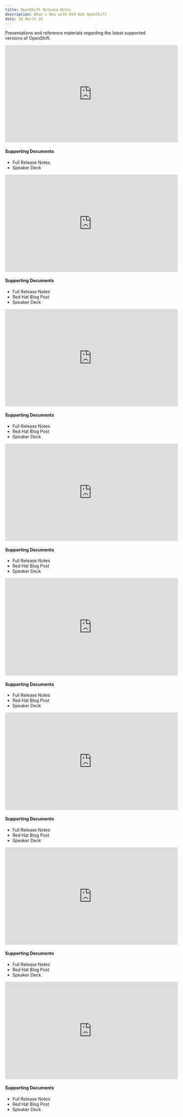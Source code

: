 ```yaml
---
title: OpenShift Release Notes
description: What's New with Red Hat OpenShift
date: 18 March 24
---
```



Presentations and reference materials regarding the latest supported versions of OpenShift.

<Accordion>

<AccordionItem title='Whats New in Red Hat OpenShift 4.15' open>

<iframe
  width="560"
  height="315"
  src="https://www.youtube.com/embed/1MBCD4k_hOo"
  frameborder="0"
  allow="accelerometer; autoplay; encrypted-media; gyroscope; picture-in-picture"
  allowfullscreen
></iframe>

#### Supporting Documents

- <Link
    to="https://docs.openshift.com/container-platform/4.15/release_notes/ocp-4-15-release-notes.html"
    target='_blank' rel='noreferrer noopener'
  >
    Full Release Notes
  </Link>
- <Link
    to="https://speakerdeck.com/redhatlivestreaming/whats-new-in-openshift-4-dot-15"
    target='_blank' rel='noreferrer noopener'
  >
    Speaker Deck
  </Link>

</AccordionItem>

<AccordionItem title='Whats New in Red Hat OpenShift 4.14 [Latest EUS Release]' open>

<iframe
  width="560"
  height="315"
  src="https://www.youtube.com/embed/T0Je1UMqRNc"
  frameborder="0"
  allow="accelerometer; autoplay; encrypted-media; gyroscope; picture-in-picture"
  allowfullscreen
></iframe>

#### Supporting Documents

- <Link
    to="https://docs.openshift.com/container-platform/4.14/release_notes/ocp-4-14-release-notes.html"
    target='_blank' rel='noreferrer noopener'
  >
    Full Release Notes
  </Link>
- <Link
    to="https://cloud.redhat.com/blog/red-hat-openshift-4.14-is-now-available"
    target='_blank' rel='noreferrer noopener'
  >
    Red Hat Blog Post
  </Link>
- <Link
    to="https://speakerdeck.com/redhatlivestreaming/whats-new-in-openshift-4-dot-14"
    target='_blank' rel='noreferrer noopener'
  >
    Speaker Deck
  </Link>

</AccordionItem>

<AccordionItem title='Whats New in Red Hat OpenShift 4.13'>

<iframe
  width="560"
  height="315"
  src="https://www.youtube.com/embed/KxvW_lVhsNo"
  frameborder="0"
  allow="accelerometer; autoplay; encrypted-media; gyroscope; picture-in-picture"
  allowfullscreen
></iframe>

#### Supporting Documents

- <Link
    to="https://docs.openshift.com/container-platform/4.13/release_notes/ocp-4-13-release-notes.html"
    target='_blank' rel='noreferrer noopener'
  >
    Full Release Notes
  </Link>
- <Link
    to="https://cloud.redhat.com/blog/everything-you-need-to-know-about-red-hat-openshift-4.13"
    target='_blank' rel='noreferrer noopener'
  >
    Red Hat Blog Post
  </Link>
- <Link
    to="https://speakerdeck.com/redhatlivestreaming/whats-new-in-openshift-4-dot-13"
    target='_blank' rel='noreferrer noopener'
  >
    Speaker Deck
  </Link>

</AccordionItem>

<AccordionItem title='Whats New in Red Hat OpenShift 4.12'>

<iframe
  width="560"
  height="315"
  src="https://www.youtube.com/embed/IUpjgasPW5Y"
  frameborder="0"
  allow="accelerometer; autoplay; encrypted-media; gyroscope; picture-in-picture"
  allowfullscreen
></iframe>

#### Supporting Documents

- <Link
    to="https://docs.openshift.com/container-platform/4.12/release_notes/ocp-4-12-release-notes.html"
    target='_blank' rel='noreferrer noopener'
  >
    Full Release Notes
  </Link>
- <Link
    to="https://cloud.redhat.com/blog/whats-new-in-red-hat-openshift-4.12-blog"
    target='_blank' rel='noreferrer noopener'
  >
    Red Hat Blog Post
  </Link>
- <Link
    to="https://speakerdeck.com/redhatlivestreaming/whats-new-in-openshift-4-dot-12"
    target='_blank' rel='noreferrer noopener'
  >
    Speaker Deck
  </Link>

</AccordionItem>
<AccordionItem title='Whats New in Red Hat OpenShift 4.11'>

<iframe
  width="560"
  height="315"
  src="https://www.youtube.com/embed/6QJhJTPY2mI"
  frameborder="0"
  allow="accelerometer; autoplay; encrypted-media; gyroscope; picture-in-picture"
  allowfullscreen
></iframe>

#### Supporting Documents

- <Link
    to="https://docs.openshift.com/container-platform/4.11/release_notes/ocp-4-11-release-notes.html"
    target='_blank' rel='noreferrer noopener'
  >
    Full Release Notes
  </Link>
- <Link
    to="https://cloud.redhat.com/blog/whats-new-in-red-hat-openshift-4.11"
    target='_blank' rel='noreferrer noopener'
  >
    Red Hat Blog Post
  </Link>
- <Link
    to="https://speakerdeck.com/redhatlivestreaming/whats-new-in-openshift-4-dot-11"
    target='_blank' rel='noreferrer noopener'
  >
    Speaker Deck
  </Link>

</AccordionItem>
<AccordionItem title='Whats New in Red Hat OpenShift 4.10'>

<iframe
  width="560"
  height="315"
  src="https://www.youtube.com/embed/1lhARQKdmNw"
  frameborder="0"
  allow="accelerometer; autoplay; encrypted-media; gyroscope; picture-in-picture"
  allowfullscreen
></iframe>

#### Supporting Documents

- <Link
    to="https://docs.openshift.com/container-platform/4.10/release_notes/ocp-4-10-release-notes.html"
    target='_blank' rel='noreferrer noopener'
  >
    Full Release Notes
  </Link>
- <Link
    to="https://cloud.redhat.com/blog/introducing-red-hat-openshift-4.10"
    target='_blank' rel='noreferrer noopener'
  >
    Red Hat Blog Post
  </Link>
- <Link
    to="https://speakerdeck.com/redhatlivestreaming/whats-new-in-openshift-4-dot-10"
    target='_blank' rel='noreferrer noopener'
  >
    Speaker Deck
  </Link>

</AccordionItem>
<AccordionItem title='Whats New in Red Hat OpenShift 4.9'>

<iframe
  width="560"
  height="315"
  src="https://www.youtube.com/embed/Q1j_mt_XLqE"
  frameborder="0"
  allow="accelerometer; autoplay; encrypted-media; gyroscope; picture-in-picture"
  allowfullscreen
></iframe>

#### Supporting Documents

- <Link
    to="https://docs.openshift.com/container-platform/4.9/release_notes/ocp-4-9-release-notes.html"
    target='_blank' rel='noreferrer noopener'
  >
    Full Release Notes
  </Link>
- <Link
    to="https://cloud.redhat.com/blog/red-hat-openshift-4.9-is-now-generally-available"
    target='_blank' rel='noreferrer noopener'
  >
    Red Hat Blog Post
  </Link>
- <Link
    to="https://speakerdeck.com/redhatlivestreaming/whats-new-in-red-hat-openshift-4-dot-9"
    target='_blank' rel='noreferrer noopener'
  >
    Speaker Deck
  </Link>

</AccordionItem>
<AccordionItem title='Whats New in Red Hat OpenShift 4.8'>

<iframe
  width="560"
  height="315"
  src="https://www.youtube.com/embed/fhL36ql_sqQ"
  frameborder="0"
  allow="accelerometer; autoplay; encrypted-media; gyroscope; picture-in-picture"
  allowfullscreen
></iframe>

#### Supporting Documents

- <Link
    to="https://docs.openshift.com/container-platform/4.8/release_notes/ocp-4-8-release-notes.html"
    target='_blank' rel='noreferrer noopener'
  >
    Full Release Notes
  </Link>
- <Link
    to="https://cloud.redhat.com/blog/red-hat-openshift-4.8-is-now-generally-available"
    target='_blank' rel='noreferrer noopener'
  >
    Red Hat Blog Post
  </Link>
- <Link
    to="https://speakerdeck.com/redhatlivestreaming/whats-new-in-openshift-4-dot-8"
    target='_blank' rel='noreferrer noopener'
  >
    Speaker Deck
  </Link>

</AccordionItem>
</Accordion>
